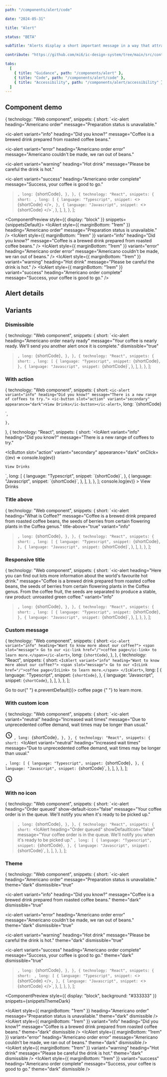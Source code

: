 ```yaml
---
path: "/components/alert/code"

date: "2024-05-31"

title: "Alert"

status: "BETA"

subTitle: "Alerts display a short important message in a way that attracts attention without interrupting the current task."

contribute: "https://github.com/mi6/ic-design-system/tree/main/src/content/structured/components/alert"

tabs:
  [
    { title: "Guidance", path: "/components/alert" },
    { title: "Code", path: "/components/alert/code" },
    { title: "Accessibility", path: "/components/alert/accessibility" },
  ]
---
```


## Component demo


  {
    technology: "Web component",
    snippets: {
      short: `<ic-alert
  heading="Americano order"
  message="Preparation status is unavailable."
></ic-alert>
<ic-alert
  variant="info"
  heading="Did you know?"
  message="Coffee is a brewed drink prepared from roasted coffee beans."
></ic-alert>
<ic-alert
  variant="error"
  heading="Americano order error"
  message="Americano couldn't be made, we ran out of beans."
></ic-alert>
<ic-alert
  variant="warning"
  heading="Hot drink"
  message="Please be careful the drink is hot."
></ic-alert>
<ic-alert
  variant="success"
  heading="Americano order complete"
  message="Success, your coffee is good to go."
></ic-alert>`,
      long: `{shortCode}`,
    },
  },
  {
    technology: "React",
    snippets: {
      short: `<IcAlert
  heading="Americano order"
  message="Preparation status is unavailable."
/>
<IcAlert
  variant="info"
  heading="Did you know?"
  message="Coffee is a brewed drink prepared from roasted coffee beans."
/>
<IcAlert
  variant="error"
  heading="Americano order error"
  message="Americano couldn't be made, we ran out of beans."
/>
<IcAlert
  variant="warning"
  heading="Hot drink"
  message="Please be careful the drink is hot."
/>
<IcAlert
  variant="success"
  heading="Americano order complete"
  message="Success, your coffee is good to go."
/>`,
      long: [
        {
          language: "Typescript",
          snippet: `<>
  {shortCode}
</>`,
        },
        {
          language: "Javascript",
          snippet: `<>
  {shortCode}
</>`,
        },
      ],
    },
  },
];

<ComponentPreview style={{ display: "block" }} snippets={snippetsDefault}>
  <IcAlert
    style={{ marginBottom: "1rem" }}
    heading="Americano order"
    message="Preparation status is unavailable."
  />
  <IcAlert
    style={{ marginBottom: "1rem" }}
    variant="info"
    heading="Did you know?"
    message="Coffee is a brewed drink prepared from roasted coffee beans."
  />
  <IcAlert
    style={{ marginBottom: "1rem" }}
    variant="error"
    heading="Americano order error"
    message="Americano couldn't be made, we ran out of beans."
  />
  <IcAlert
    style={{ marginBottom: "1rem" }}
    variant="warning"
    heading="Hot drink"
    message="Please be careful the drink is hot."
  />
  <IcAlert
    style={{ marginBottom: "1rem" }}
    variant="success"
    heading="Americano order complete"
    message="Success, your coffee is good to go."
  />
</ComponentPreview>

## Alert details

<ComponentDetails component="ic-alert" />

## Variants

### Dismissible

  {
    technology: "Web component",
    snippets: {
      short: `<ic-alert
  heading="Americano order nearly ready"
  message="Your coffee is nearly ready. We'll send you another alert once it is complete."
  dismissible="true"
></ic-alert>`,
      long: `{shortCode}`,
    },
  },
  {
    technology: "React",
    snippets: {
      short: `<IcAlert 
  heading="Americano order nearly ready" 
  message="Your coffee is nearly ready. We'll send you another alert once it is complete." 
  dismissible
/>`,
      long: [
        {
          language: "Typescript",
          snippet: `{shortCode}`,
        },
        {
          language: "Javascript",
          snippet: `{shortCode}`,
        },
      ],
    },
  },
];

<ComponentPreview snippets={snippetsDismissible}>
  <IcAlert
    heading="Americano order nearly ready"
    message="Your coffee is nearly ready. We'll send you another alert once it is complete."
    dismissible
  />
</ComponentPreview>

### With action

  {
    technology: "Web component",
    snippets: {
      short: `<ic-alert variant="info" heading="Did you know?" message="There is a new range of coffees to try.">
  <ic-button slot="action" variant="secondary" appearance="dark">View Drinks</ic-button></ic-alert>`,
      long: `{shortCode}
<script>
  const btn = document.querySelector('ic-button');
  btn.addEventListener('click', (ev) => {
    console.log(ev)
  })
</script>`,
    },
  },
  {
    technology: "React",
    snippets: {
      short: `<IcAlert 
  variant="info" 
  heading="Did you know?" 
  message="There is a new range of coffees to try."
>
  <IcButton 
    slot="action" 
    variant="secondary" 
    appearance="dark" 
    onClick={(ev) => console.log(ev)}
  >
    View Drinks
  </IcButton>
</IcAlert>`,
      long: [
        {
          language: "Typescript",
          snippet: `{shortCode}`,
        },
        {
          language: "Javascript",
          snippet: `{shortCode}`,
        },
      ],
    },
  },
];

<ComponentPreview snippets={snippetsWithAction}>
  <IcAlert
    variant="info"
    heading="Did you know?"
    message="There is a new range of coffees to try."
  >
    <IcButton
      slot="action"
      variant="secondary"
      appearance="dark"
      onClick={(ev) => console.log(ev)}
    >
      View Drinks
    </IcButton>
  </IcAlert>
</ComponentPreview>

### Title above

  {
    technology: "Web component",
    snippets: {
      short: `<ic-alert 
  heading="What is Coffee?" 
  message="Coffee is a brewed drink prepared from roasted coffee beans, the seeds of berries from certain flowering plants in the Coffea genus." 
  title-above="true" 
  variant="info"
></ic-alert>`,
      long: `{shortCode}`,
    },
  },
  {
    technology: "React",
    snippets: {
      short: `<IcAlert 
  heading="What is Coffee?" 
  message="Coffee is a brewed drink prepared from roasted coffee beans, the seeds of berries from certain flowering plants in the Coffea genus." 
  titleAbove 
  variant="info"
/>`,
      long: [
        {
          language: "Typescript",
          snippet: `{shortCode}`,
        },
        {
          language: "Javascript",
          snippet: `{shortCode}`,
        },
      ],
    },
  },
];

<ComponentPreview snippets={snippetsTitleAbove}>
  <IcAlert
    heading="What is Coffee?"
    message="Coffee is a brewed drink prepared from roasted coffee beans, the seeds of berries from certain flowering plants in the Coffea genus."
    titleAbove
    variant="info"
  />
</ComponentPreview>

### Responsive title

  {
    technology: "Web component",
    snippets: {
      short: `<ic-alert 
  heading="Here you can find out lots more information about the world's favourite hot drink." 
  message="Coffee is a brewed drink prepared from roasted coffee beans, the seeds of berries from certain flowering plants in the Coffea genus. From the coffee fruit, the seeds are separated to produce a stable, raw product: unroasted green coffee."
  variant="info"
></ic-alert>`,
      long: `{shortCode}`,
    },
  },
  {
    technology: "React",
    snippets: {
      short: `<IcAlert 
  heading="Here you can find out lots more information about the world's favourite hot drink." 
  message="Coffee is a brewed drink prepared from roasted coffee beans, the seeds of berries from certain flowering plants in the Coffea genus. From the coffee fruit, the seeds are separated to produce a stable, raw product: unroasted green coffee." 
  variant="info"
/>`,
      long: [
        {
          language: "Typescript",
          snippet: `{shortCode}`,
        },
        {
          language: "Javascript",
          snippet: `{shortCode}`,
        },
      ],
    },
  },
];

<ComponentPreview snippets={snippetsResponsiveTitle}>
  <IcAlert
    heading="Here you can find out lots more information about the world's favourite hot drink."
    message="Coffee is a brewed drink prepared from roasted coffee beans, the seeds of berries from certain flowering plants in the Coffea genus. From the coffee fruit, the seeds are separated to produce a stable, raw product: unroasted green coffee."
    variant="info"
  />
</ComponentPreview>

### Custom message

  {
    technology: "Web component",
    snippets: {
      short: `<ic-alert variant="info" heading="Want to know more about our coffee?">
  <span slot="message"> Go to our <ic-link href="/">coffee page</ic-link> to learn more.</span></ic-alert>`,
      long: `{shortCode}`,
    },
  },
  {
    technology: "React",
    snippets: {
      short: `<IcAlert variant="info" heading="Want to know more about our coffee?">
  <span slot="message"> Go to our <IcLink href="/">coffee page</IcLink> to learn more.</span>
</IcAlert>`,
      long: [
        {
          language: "Typescript",
          snippet: `{shortCode}`,
        },
        {
          language: "Javascript",
          snippet: `{shortCode}`,
        },
      ],
    },
  },
];

<ComponentPreview snippets={snippetsCustomMessage}>
  <IcAlert variant="info" heading="Want to know more about our coffee?">
    <span
      slot="message"
      style={{
        font: "var(--ic-font-body)",
        letterSpacing: "var(--ic-font-letter-spacing-0pt005)",
      }}
    >
      Go to our{" "}
      <IcLink href="#" onClick={(e) => e.preventDefault()}>
        coffee page
      </IcLink>{" "}
      to learn more.
    </span>
  </IcAlert>
</ComponentPreview>

### With custom icon

  {
    technology: "Web component",
    snippets: {
      short: `<ic-alert 
  variant="neutral" 
  heading="Increased wait times" 
  message="Due to unprecedented coffee demand, wait times may be longer than usual."
>
  <svg
    slot="neutral-icon"
    xmlns="http://www.w3.org/2000/svg"
    height="24"
    viewBox="0 0 24 24"
    width="24"
    fill="#000000"
    >
    <path d="M12,20A8,8 0 0,0 20,12A8,8 0 0,0 12,4A8,8 0 0,0 4,12A8,8 0 0,0 12,20M12,2A10,10 0 0,1 22,12A10,10 0 0,1 12,22C6.47,22 2,17.5 2,12A10,10 0 0,1 12,2M12.5,7V12.25L17,14.92L16.25,16.15L11,13V7H12.5Z"/>
  </svg>
</ic-alert>`,
      long: `{shortCode}`,
    },
  },
  {
    technology: "React",
    snippets: {
      short: `<IcAlert 
  variant="neutral" 
  heading="Increased wait times" 
  message="Due to unprecedented coffee demand, wait times may be longer than usual."
>
  <SlottedSVG
    slot="neutral-icon"
    xmlns="http://www.w3.org/2000/svg"
    height="24"
    viewBox="0 0 24 24"
    width="24"
    fill="#000000"
    >
    <path d="M12,20A8,8 0 0,0 20,12A8,8 0 0,0 12,4A8,8 0 0,0 4,12A8,8 0 0,0 12,20M12,2A10,10 0 0,1 22,12A10,10 0 0,1 12,22C6.47,22 2,17.5 2,12A10,10 0 0,1 12,2M12.5,7V12.25L17,14.92L16.25,16.15L11,13V7H12.5Z"/>
  </SlottedSVG>
</IcAlert>`,
      long: [
        {
          language: "Typescript",
          snippet: `{shortCode}`,
        },
        {
          language: "Javascript",
          snippet: `{shortCode}`,
        },
      ],
    },
  },
];

<ComponentPreview snippets={snippetsCustomIcon}>
  <IcAlert
    variant="neutral"
    heading="Increased wait times"
    message="Due to unprecedented coffee demand, wait times may be longer than usual."
  >
    <svg
      slot="neutral-icon"
      xmlns="http://www.w3.org/2000/svg"
      height="24"
      viewBox="0 0 24 24"
      width="24"
      fill="#000000"
    >
      <path d="M12,20A8,8 0 0,0 20,12A8,8 0 0,0 12,4A8,8 0 0,0 4,12A8,8 0 0,0 12,20M12,2A10,10 0 0,1 22,12A10,10 0 0,1 12,22C6.47,22 2,17.5 2,12A10,10 0 0,1 12,2M12.5,7V12.25L17,14.92L16.25,16.15L11,13V7H12.5Z" />
    </svg>
  </IcAlert>
</ComponentPreview>

### With no icon

  {
    technology: "Web component",
    snippets: {
      short: `<ic-alert 
  heading="Order queued" 
  show-default-icon="false"
  message="Your coffee order is in the queue. We'll notify you when it's ready to be picked up."
></ic-alert>`,
      long: `{shortCode}`,
    },
  },
  {
    technology: "React",
    snippets: {
      short: `<IcAlert 
  heading="Order queued" 
  showDefaultIcon="false"
  message="Your coffee order is in the queue. We'll notify you when it's ready to be picked up."
></IcAlert>`,
      long: [
        {
          language: "Typescript",
          snippet: `{shortCode}`,
        },
        {
          language: "Javascript",
          snippet: `{shortCode}`,
        },
      ],
    },
  },
];

<ComponentPreview snippets={snippetsNoIcon}>
  <IcAlert
    heading="Order queued"
    showDefaultIcon="false"
    message="Your coffee order is in the queue. We'll notify you when it's ready to be picked up."
  />
</ComponentPreview>

### Theme

  {
    technology: "Web component",
    snippets: {
      short: `<ic-alert
  heading="Americano order"
  message="Preparation status is unavailable."
  theme="dark"
  dismissible="true"
></ic-alert>
<ic-alert
  variant="info"
  heading="Did you know?"
  message="Coffee is a brewed drink prepared from roasted coffee beans."
  theme="dark"
  dismissible="true"
></ic-alert>
<ic-alert
  variant="error"
  heading="Americano order error"
  message="Americano couldn't be made, we ran out of beans."
  theme="dark"
  dismissible="true"
></ic-alert>
<ic-alert
  variant="warning"
  heading="Hot drink"
  message="Please be careful the drink is hot."
  theme="dark"
  dismissible="true"
></ic-alert>
<ic-alert
  variant="success"
  heading="Americano order complete"
  message="Success, your coffee is good to go."
  theme="dark"
  dismissible="true"
></ic-alert>`,
      long: `{shortCode}`,
    },
  },
  {
    technology: "React",
    snippets: {
      short: `<IcAlert
  heading="Americano order"
  message="Preparation status is unavailable."
  theme="dark"
  dismissible
/>
<IcAlert
  variant="info"
  heading="Did you know?"
  message="Coffee is a brewed drink prepared from roasted coffee beans."
  theme="dark"
  dismissible
/>
<IcAlert
  variant="error"
  heading="Americano order error"
  message="Americano couldn't be made, we ran out of beans."
  theme="dark"
  dismissible
/>
<IcAlert
  variant="warning"
  heading="Hot drink"
  message="Please be careful the drink is hot."
  theme="dark"
  dismissible
/>
<IcAlert
  variant="success"
  heading="Americano order complete"
  message="Success, your coffee is good to go."
  theme="dark"
  dismissible
/>`,
      long: [
        {
          language: "Typescript",
          snippet: `<>
  {shortCode}
</>`,
        },
        {
          language: "Javascript",
          snippet: `<>
  {shortCode}
</>`,
        },
      ],
    },
  },
];

<ComponentPreview
  style={{ display: "block", background: "#333333" }}
  snippets={snippetsThemeDark}
>
  <IcAlert
    style={{ marginBottom: "1rem" }}
    heading="Americano order"
    message="Preparation status is unavailable."
    theme="dark"
    dismissible
  />
  <IcAlert
    style={{ marginBottom: "1rem" }}
    variant="info"
    heading="Did you know?"
    message="Coffee is a brewed drink prepared from roasted coffee beans."
    theme="dark"
    dismissible
  />
  <IcAlert
    style={{ marginBottom: "1rem" }}
    variant="error"
    heading="Americano order error"
    message="Americano couldn't be made, we ran out of beans."
    theme="dark"
    dismissible
  />
  <IcAlert
    style={{ marginBottom: "1rem" }}
    variant="warning"
    heading="Hot drink"
    message="Please be careful the drink is hot."
    theme="dark"
    dismissible
  />
  <IcAlert
    style={{ marginBottom: "1rem" }}
    variant="success"
    heading="Americano order complete"
    message="Success, your coffee is good to go."
    theme="dark"
    dismissible
  />
</ComponentPreview>
